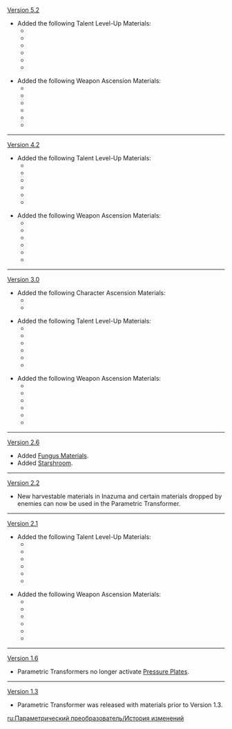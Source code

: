 {{Change History/Header}}
[[Version 5.2]]
*Added the following Talent Level-Up Materials:
**{{Item|Teachings of Contention|20}}
**{{Item|Teachings of Kindling|20}}
**{{Item|Teachings of Conflict|20}}
**{{Item|Guide to Contention|20}}
**{{Item|Guide to Kindling|20}}
**{{Item|Guide to Conflict|20}}

* Added the following Weapon Ascension Materials:
**{{Item|Blazing Sacrificial Heart's Terror|20}}
**{{Item|Delirious Decadence of the Sacred Lord|20}}
**{{Item|Night-Wind's Mystic Consideration|20}}
**{{Item|Blazing Sacrificial Heart's Hesitance|20}}
**{{Item|Delirious Desolation of the Sacred Lord|20}}
**{{Item|Night-Wind's Mystic Premonition|20}}
----
[[Version 4.2]]
*Added the following Talent Level-Up Materials:
**{{Item|Teachings of Equity|20}}
**{{Item|Teachings of Justice|20}}
**{{Item|Teachings of Order|20}}
**{{Item|Guide to Equity|20}}
**{{Item|Guide to Justice|20}}
**{{Item|Guide to Order|20}}

* Added the following Weapon Ascension Materials:
**{{Item|Fragment of an Ancient Chord|20}}
**{{Item|Dross of Pure Sacred Dewdrop|20}}
**{{Item|Broken Goblet of the Pristine Sea|20}}
**{{Item|Chapter of an Ancient Chord|20}}
**{{Item|Sublimation of Pure Sacred Dewdrop|20}}
**{{Item|Wine Goblet of the Pristine Sea|20}}
----
[[Version 3.0]]
*Added the following Character Ascension Materials:
**{{Item|Nagadus Emerald Sliver|1}}
**{{Item|Nagadus Emerald Fragment|1}}

*Added the following Talent Level-Up Materials:
**{{Item|Teachings of Admonition|20}}
**{{Item|Teachings of Ingenuity|20}}
**{{Item|Teachings of Praxis|20}}
**{{Item|Guide to Admonition|20}}
**{{Item|Guide to Ingenuity|20}}
**{{Item|Guide to Praxis|20}}

* Added the following Weapon Ascension Materials:
**{{Item|Copper Talisman of the Forest Dew|20}}
**{{Item|Oasis Garden's Reminiscence|20}}
**{{Item|Echo of Scorching Might|20}}
**{{Item|Iron Talisman of the Forest Dew|20}}
**{{Item|Oasis Garden's Kindness|20}}
**{{Item|Remnant Glow of Scorching Might|20}}
----
[[Version 2.6]]
*Added [[Fungus Material]]s.
*Added [[Starshroom]].
----
[[Version 2.2]]
*New harvestable materials in Inazuma and certain materials dropped by enemies can now be used in the Parametric Transformer.
----
[[Version 2.1]]
*Added the following Talent Level-Up Materials:
**{{Item|Teachings of Transience|20}}
**{{Item|Teachings of Elegance|20}}
**{{Item|Teachings of Light|20}}
**{{Item|Guide to Transience|20}}
**{{Item|Guide to Elegance|20}}
** {{Item|Guide to Light|20}}

* Added the following Weapon Ascension Materials:
**{{Item|Jeweled Branch of a Distant Sea|20}}
** {{Item|Narukami's Joy|20}}
**{{Item|Mask of the Tiger's Bite|20}}
**{{Item|Coral Branch of a Distant Sea|20}}
** {{Item|Narukami's Wisdom|20}}
**{{Item|Mask of the Wicked Lieutenant|20}}
----
[[Version 1.6]]
*Parametric Transformers no longer activate [[Pressure Plate]]s.
----
[[Version 1.3]]
*Parametric Transformer was released with materials prior to Version 1.3.
<noinclude>


[[ru:Параметрический преобразователь/История изменений]]
</noinclude>